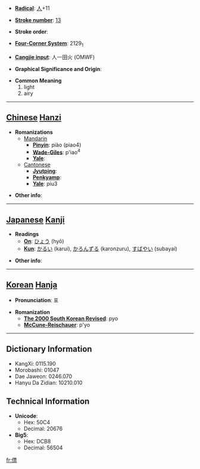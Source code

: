 * '''[[Wiktionary:Chinese radical index| Radical]]''': [[Wiktionary:Chinese radical index 人|人]]+11

* '''[[Wiktionary:Chinese total strokes index|Stroke number]]''': [[Wiktionary:Chinese total strokes index 13|13]]

* '''Stroke order''': 

* '''[[Wiktionary:Chinese four corner index|Four-Corner System]]''': 2129<sub>1</sub>

* '''[[Wiktionary:Chinese Cangjie index|Cangjie input]]''': 人一田火 (OMWF)

* '''Graphical Significance and Origin''': 

* '''Common Meaning'''
*#light
*# airy


----

== [[Chinese]] [[Hanzi]] ==

* '''Romanizations'''
** [[Mandarin]]
*** '''[[Pinyin]]''': piào (piao4)
*** '''[[Wade-Giles]]''': p'iao<sup>4</sup>
*** '''[[Yale]]''': 
**[[Cantonese]]
***'''[[Jyutping]]''':
***'''[[Penkyamp]]''': 
***'''[[Yale]]''': piu3

* '''Other info''': 

----

== [[Japanese]] [[Kanji]] ==

* '''Readings'''
** '''[[On]]''': [[ひょう]] (hyō)
** '''[[Kun]]''': [[かるい]] (karui), [[かろんずる]] (karonzuru), [[すばやい]] (subayai)

* '''Other info''':  

----

== [[Korean]] [[Hanja]] ==

* '''Pronunciation''': 표

* '''Romanization'''
** '''[[The 2000 South Korean Revised Romanization|The 2000 South Korean Revised]]''': pyo
** '''[[McCune-Reischauer]]''': p'yo

----

== Dictionary Information ==

* KangXi: 0115.190
* Morobashi: 01047
* Dae Jaweon: 0246.070
* Hanyu Da Zidian: 10210.010

== Technical Information ==

* '''Unicode''':
** Hex: 50C4
** Decimal: 20676
* '''Big5''':
** Hex: DCB8
** Decimal: 56504

[[fr:僄]]